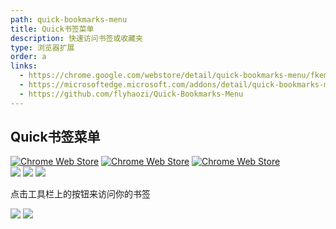 ```yaml
---
path: quick-bookmarks-menu
title: Quick书签菜单
description: 快速访问书签或收藏夹
type: 浏览器扩展
order: a
links:
  - https://chrome.google.com/webstore/detail/quick-bookmarks-menu/fkemipdcgbeknabedhecepcebhlnlhbf
  - https://microsoftedge.microsoft.com/addons/detail/quick-bookmarks-menu/nipmnpfdiiloiegpkodghkbgnhedgmhj
  - https://github.com/flyhaozi/Quick-Bookmarks-Menu
---
```

## Quick书签菜单
[![Chrome Web Store](https://img.shields.io/chrome-web-store/v/fkemipdcgbeknabedhecepcebhlnlhbf)](https://chrome.google.com/webstore/detail/quick-bookmarks-menu/fkemipdcgbeknabedhecepcebhlnlhbf)
[![Chrome Web Store](https://img.shields.io/chrome-web-store/rating/fkemipdcgbeknabedhecepcebhlnlhbf)](https://chrome.google.com/webstore/detail/quick-bookmarks-menu/fkemipdcgbeknabedhecepcebhlnlhbf)
[![Chrome Web Store](https://img.shields.io/chrome-web-store/users/fkemipdcgbeknabedhecepcebhlnlhbf)](https://chrome.google.com/webstore/detail/quick-bookmarks-menu/fkemipdcgbeknabedhecepcebhlnlhbf)  
[![](https://img.shields.io/badge/dynamic/json?label=edge%20add-on&prefix=v&query=%24.version&url=https%3A%2F%2Fmicrosoftedge.microsoft.com%2Faddons%2Fgetproductdetailsbycrxid%2Fnipmnpfdiiloiegpkodghkbgnhedgmhj)](https://microsoftedge.microsoft.com/addons/detail/quick-bookmarks-menu/nipmnpfdiiloiegpkodghkbgnhedgmhj)
[![](https://img.shields.io/badge/dynamic/json?label=rating&suffix=/5&query=%24.averageRating&url=https%3A%2F%2Fmicrosoftedge.microsoft.com%2Faddons%2Fgetproductdetailsbycrxid%2Fnipmnpfdiiloiegpkodghkbgnhedgmhj)](https://microsoftedge.microsoft.com/addons/detail/quick-bookmarks-menu/nipmnpfdiiloiegpkodghkbgnhedgmhj)
[![](https://img.shields.io/badge/dynamic/json?label=users&query=%24.activeInstallCount&url=https%3A%2F%2Fmicrosoftedge.microsoft.com%2Faddons%2Fgetproductdetailsbycrxid%2Fnipmnpfdiiloiegpkodghkbgnhedgmhj)](https://microsoftedge.microsoft.com/addons/detail/quick-bookmarks-menu/nipmnpfdiiloiegpkodghkbgnhedgmhj)

点击工具栏上的按钮来访问你的书签

![](https://lh3.googleusercontent.com/O-jZF-Bg6TkAfGoNPfIjABI4wdhc4CJ2JbCUC1dHAE60z0D5XMdmhlhWeQnHNlFSvJn9xw5cvJkPpW5W78YLUC3twf8=w640-h400-e365-rj-sc0x00ffffff)
![](https://lh3.googleusercontent.com/RbMF6DQz3eLdXV-VVMuTI4H58CgF3tI2ozR5BV0sy63Sbew9I2er2SSPLbcGxDxgCQHiuqX2ig0m16GQdrWrx3SLMg=w640-h400-e365-rj-sc0x00ffffff)